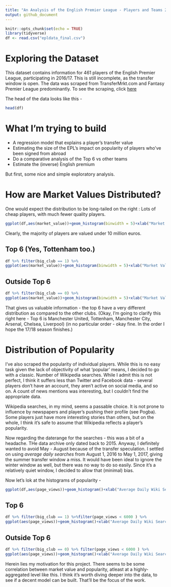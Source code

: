 ---
title: "An Analysis of the English Premier League - Players and Teams 2016/2017"
output: github_document
---

```{r setup, include=FALSE}
knitr::opts_chunk$set(echo = TRUE)
library(tidyverse)
df <- read.csv("epldata_final.csv")
```

# Exploring the Dataset

This dataset contains information for 461 players of the English Premier League, participating in 2016/17. This is still incomplete, as the transfer window is open. The data was scraped from TransferMrkt.com and Fantasy Premier League predominantly. To see the scraping, click [here]( https://github.com/shubham-maurya/epl-data-scraping)

The head of the data looks like this - 

```{r}
head(df)
```


# What I'm trying to build

+ A regression model that explains a player's transfer value
+ Estimating the size of the EPL's impact on popularity of players who've been signed from abroad
+ Do a comparative analysis of the Top 6 vs other teams
+ Estimate the (inverse) English premium

But first, some nice and simple exploratory analysis.

# How are Market Values Distributed?

One would expect the distribution to be long-tailed on the right : Lots of cheap players, with much fewer quality players. 

```{r,warning=FALSE,echo=FALSE}
ggplot(df,aes(market_value))+geom_histogram(binwidth = 5)+xlab("Market Value (in Million Euros)")
```
Clearly, the majority of players are valued under 10 million euros.

## Top 6 (Yes, Tottenham too.)
```{r,warning=FALSE,echo=FALSE}
df %>% filter(big_club == 1) %>% 
ggplot(aes(market_value))+geom_histogram(binwidth = 5)+xlab("Market Value (in Million Euros)")
```

## Outside Top 6
```{r,warning=FALSE,echo=FALSE}
df %>% filter(big_club == 0) %>% 
ggplot(aes(market_value))+geom_histogram(binwidth = 5)+xlab("Market Value (in Million Euros)")
```

That gives us valuable information - the top 6 have a very different distribution as compared to the other clubs. (Okay, I'm going to clarify this right here - Top 6 is Manchester United, Tottenham, Manchester City, Arsenal, Chelsea, Liverpool) (in no particular order - okay fine. In the order I hope the 17/18 season finishes.)

# Distribution of Popularity
I've also scraped the popularity of individual players. While this is no easy task given the lack of objectivity of what 'popular' means, I decided to go with a classic. Number of Wikipedia searches. While I admit this is not perfect, I think it suffers less than Twitter and Facebook data - several players don't have an account, they aren't active on social media, and so on. A count of news mentions was interesting, but I couldn't find the appropriate data.

Wikipedia searches, in my mind, seems a passable choice. It is not prone to influence by newspapers and player's pushing their profile (see Pogba). Some players just have more interesting stories than others, but on the whole, I think it's safe to assume that Wikipedia reflects a player's popularity.

Now regarding the daterange for the searches - this was a bit of a headache. THe data archive only dated back to 2015. Anyway, I definitely wanted to avoid May - August because of the transfer speculation. I settled on using *average daily searches* from August 1, 2016 to May 1, 2017, giving the summer transfer window a miss. It would have been ideal to ignore the winter window as well, but there was no way to do so easily. Since it's a relatively quiet window, I decided to allow that (minimal) bias.

Now let's lok at the histograms of popularity - 

```{r,warning=FALSE,echo=FALSE}
ggplot(df,aes(page_views))+geom_histogram()+xlab("Average Daily Wiki Searches")
```

## Top 6 
```{r,warning=FALSE,echo=FALSE}
df %>% filter(big_club == 1) %>%filter(page_views < 6000 ) %>%
ggplot(aes(page_views))+geom_histogram()+xlab("Average Daily Wiki Searches")
```

## Outside Top 6
```{r,warning=FALSE,echo=FALSE}
df %>% filter(big_club == 0) %>% filter(page_views < 6000 ) %>%
ggplot(aes(page_views))+geom_histogram()+xlab("Average Daily Wiki Searches")
```

Herein lies my motivation for this project. There seems to be some correlation between market value and popularity, atleast at a highly-aggregated level like this. I think it's worth diving deeper into the data, to see if a decent model can be built. That'll be the focus of the work.